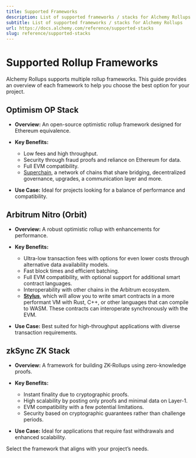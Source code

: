 ```yaml
---
title: Supported Frameworks
description: List of supported frameworks / stacks for Alchemy Rollups
subtitle: List of supported frameworks / stacks for Alchemy Rollups
url: https://docs.alchemy.com/reference/supported-stacks
slug: reference/supported-stacks
---
```


# Supported Rollup Frameworks

Alchemy Rollups supports multiple rollup frameworks. This guide provides an overview of each framework to help you choose the best option for your project.

## Optimism OP Stack

* **Overview:** An open-source optimistic rollup framework designed for Ethereum equivalence.

* **Key Benefits:**

  * Low fees and high throughput.
  * Security through fraud proofs and reliance on Ethereum for data.
  * Full EVM compatibility.
  * [Superchain](https://docs.optimism.io/superchain/superchain-explainer), a network of chains that share bridging, decentralized governance, upgrades, a communication layer and more.

* **Use Case:** Ideal for projects looking for a balance of performance and compatibility.

## Arbitrum Nitro (Orbit)

* **Overview:** A robust optimistic rollup with enhancements for performance.

* **Key Benefits:**

  * Ultra-low transaction fees with options for even lower costs through alternative data availability models.
  * Fast block times and efficient batching.
  * Full EVM compatibility, with optional support for additional smart contract languages.
  * Interoperability with other chains in the Arbitrum ecosystem.
  * [**Stylus**](https://medium.com/offchainlabs/hello-stylus-6b18fecc3a22), which will allow you to write smart contracts in a more performant VM with Rust, C++, or other languages that can compile to WASM. These contracts can interoperate synchronously with the EVM.

* **Use Case:** Best suited for high-throughput applications with diverse transaction requirements.

## zkSync ZK Stack

* **Overview:** A framework for building ZK-Rollups using zero-knowledge proofs.

* **Key Benefits:**

  * Instant finality due to cryptographic proofs.
  * High scalability by posting only proofs and minimal data on Layer-1.
  * EVM compatibility with a few potential limitations.
  * Security based on cryptographic guarantees rather than challenge periods.

* **Use Case:** Ideal for applications that require fast withdrawals and enhanced scalability.

Select the framework that aligns with your project’s needs.
